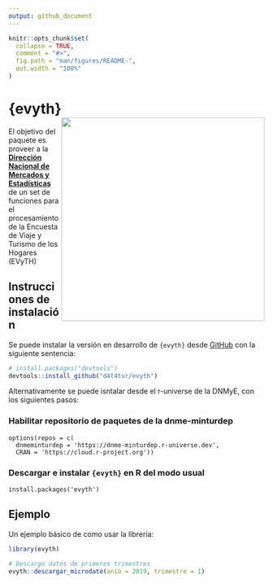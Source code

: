 ```yaml
---
output: github_document
---
```


<!-- README.md is generated from README.Rmd. Please edit that file -->

```r
knitr::opts_chunk$set(
  collapse = TRUE,
  comment = "#>",
  fig.path = "man/figures/README-",
  out.width = "100%"
)
```


# {evyth} <a href="https://dnme-minturdep.github.io/evyth/"><img src="man/figures/logo.png" align="right" height="400" style="float:right; height:400px;" /></a>

<!-- badges: start -->
<!-- badges: end -->

El objetivo del paquete es proveer a la [**Dirección Nacional de Mercados y Estadísticas**](https://www.yvera.tur.ar/sinta/) de un set de funciones para el procesamiento de la Encuesta de Viaje y Turismo de los Hogares (EVyTH)

## Instrucciones de instalación 


Se puede instalar la versión en desarrollo de `{evyth}` desde [GitHub](https://github.com/) con la siguiente sentencia:

``` r
# install.packages("devtools")
devtools::install_github("d4t4tur/evyth")
```
Alternativamente se puede isntalar desde el r-universe de la DNMyE, con los siguientes pasos: 

### Habilitar repositorio de paquetes de la dnme-minturdep

```
options(repos = c(
  dnmeminturdep = 'https://dnme-minturdep.r-universe.dev',
  CRAN = 'https://cloud.r-project.org'))
```


### Descargar e instalar `{evyth}` en R del modo usual 

```
install.packages('evyth')
```





## Ejemplo

Un ejemplo básico de como usar la librería:

```r
library(evyth)

# Descargo datos de primeros trimestres
evyth::descargar_microdato(anio = 2019, trimestre = 1)


```
